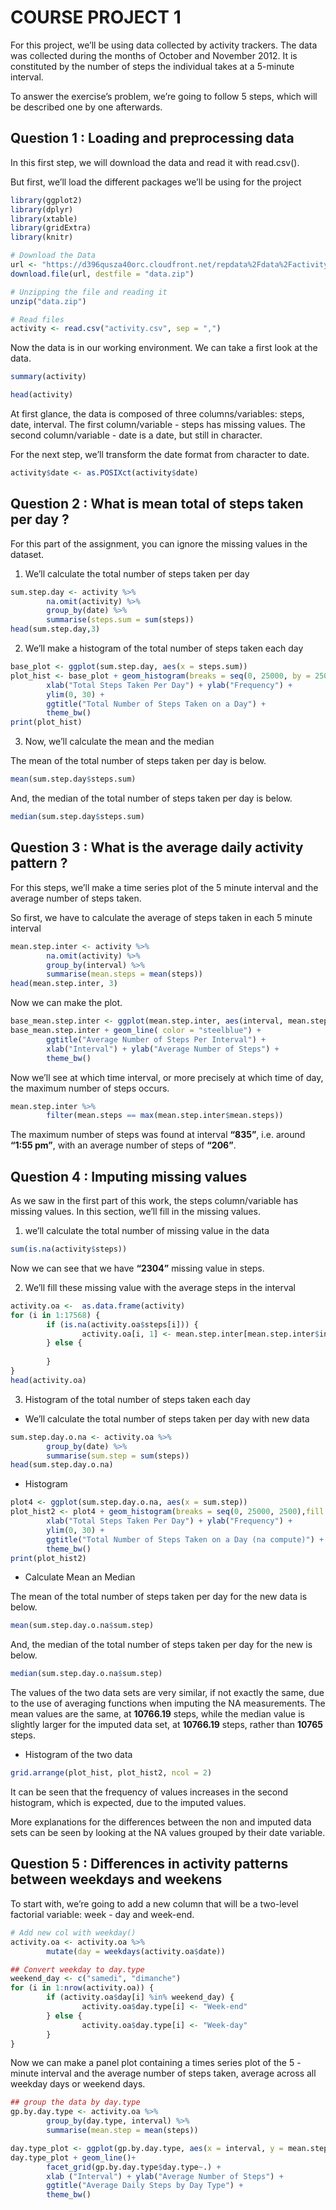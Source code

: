 # COURSE PROJECT 1

For this project, we'll be using data collected by activity trackers. The data was collected during the months of October and November 2012. It is constituted by the number of steps the individual takes at a 5-minute interval.

To answer the exercise's problem, we're going to follow 5 steps, which will be described one by one afterwards.

## Question 1 : Loading and preprocessing data

In this first step, we will download the data and read it with read.csv().

But first, we'll load the different packages we'll be using for the project

```{r load packages, warning=FALSE}
library(ggplot2)
library(dplyr)
library(xtable)
library(gridExtra)
library(knitr)
```

```{r download data}
# Download the Data
url <- "https://d396qusza40orc.cloudfront.net/repdata%2Fdata%2Factivity.zip"
download.file(url, destfile = "data.zip")

# Unzipping the file and reading it
unzip("data.zip")
```

```{r read}
# Read files
activity <- read.csv("activity.csv", sep = ",")
```

Now the data is in our working environment. We can take a first look at the data.

```{r summary}
summary(activity)
```

```{r head}
head(activity)
```

At first glance, the data is composed of three columns/variables: steps, date, interval. The first column/variable - steps has missing values. The second column/variable - date is a date, but still in character.

For the next step, we'll transform the date format from character to date.

```{r transform}
activity$date <- as.POSIXct(activity$date)
```

## Question 2 : What is mean total of steps taken per day ?

For this part of the assignment, you can ignore the missing values in the dataset.

1.  We'll calculate the total number of steps taken per day

```{r sum steps per day}
sum.step.day <- activity %>% 
        na.omit(activity) %>% 
        group_by(date) %>% 
        summarise(steps.sum = sum(steps))
head(sum.step.day,3)
```

2.  We'll make a histogram of the total number of steps taken each day

```{r histogram 1}
base_plot <- ggplot(sum.step.day, aes(x = steps.sum))
plot_hist <- base_plot + geom_histogram(breaks = seq(0, 25000, by = 2500),fill = "steelblue", col = "white") +
        xlab("Total Steps Taken Per Day") + ylab("Frequency") +
        ylim(0, 30) +
        ggtitle("Total Number of Steps Taken on a Day") +
        theme_bw()
print(plot_hist)

```

3.  Now, we'll calculate the mean and the median

The mean of the total number of steps taken per day is below.

```{r mean 1}
mean(sum.step.day$steps.sum)   
```

And, the median of the total number of steps taken per day is below.

```{r median 1}
median(sum.step.day$steps.sum)
```

## Question 3 : What is the average daily activity pattern ?

For this steps, we'll make a time series plot of the 5 minute interval and the average number of steps taken.

So first, we have to calculate the average of steps taken in each 5 minute interval

```{r average steps}
mean.step.inter <- activity %>% 
        na.omit(activity) %>% 
        group_by(interval) %>% 
        summarise(mean.steps = mean(steps))
head(mean.step.inter, 3)
```

Now we can make the plot.

```{r time serie plot}
base_mean.step.inter <- ggplot(mean.step.inter, aes(interval, mean.steps))
base_mean.step.inter + geom_line( color = "steelblue") +
        ggtitle("Average Number of Steps Per Interval") +
        xlab("Interval") + ylab("Average Number of Steps") +
        theme_bw()
```

Now we'll see at which time interval, or more precisely at which time of day, the maximum number of steps occurs.

```{r max number of steps}
mean.step.inter %>% 
        filter(mean.steps == max(mean.step.inter$mean.steps))
```

The maximum number of steps was found at interval **"835"**, i.e. around **"1:55 pm"**, with an average number of steps of **"206"**.

## Question 4 : Imputing missing values

As we saw in the first part of this work, the steps column/variable has missing values. In this section, we'll fill in the missing values.

1.  we'll calculate the total number of missing value in the data

```{r missing value}
sum(is.na(activity$steps))
```

Now we can see that we have **"2304"** missing value in steps.

2.  We'll fill these missing value with the average steps in the interval

```{r fill NA}
activity.oa <-  as.data.frame(activity)
for (i in 1:17568) {
        if (is.na(activity.oa$steps[i])) {
                activity.oa[i, 1] <- mean.step.inter[mean.step.inter$interval == activity.oa$interval[i], 2]   
        } else {
                
        }
}
head(activity.oa)
```

3.  Histogram of the total number of steps taken each day

-   We'll calculate the total number of steps taken per day with new data

```{r}
sum.step.day.o.na <- activity.oa %>% 
        group_by(date) %>% 
        summarise(sum.step = sum(steps))
head(sum.step.day.o.na)
```

-   Histogram

```{r Histogram 2}
plot4 <- ggplot(sum.step.day.o.na, aes(x = sum.step))
plot_hist2 <- plot4 + geom_histogram(breaks = seq(0, 25000, 2500),fill = "steelblue", col = "white") +
        xlab("Total Steps Taken Per Day") + ylab("Frequency") +
        ylim(0, 30) +
        ggtitle("Total Number of Steps Taken on a Day (na compute)") +
        theme_bw()
print(plot_hist2) 
```

-   Calculate Mean an Median

The mean of the total number of steps taken per day for the new data is below.

```{r mean.new}
mean(sum.step.day.o.na$sum.step)
```

And, the median of the total number of steps taken per day for the new is below.

```{r median.new}
median(sum.step.day.o.na$sum.step)
```

The values of the two data sets are very similar, if not exactly the same, due to the use of averaging functions when imputing the NA measurements. The mean values are the same, at **10766.19** steps, while the median value is slightly larger for the imputed data set, at **10766.19** steps, rather than **10765** steps.

-   Histogram of the two data

```{r Histogram vs}
grid.arrange(plot_hist, plot_hist2, ncol = 2)
```

It can be seen that the frequency of values increases in the second histogram, which is expected, due to the imputed values.

More explanations for the differences between the non and imputed data sets can be seen by looking at the NA values grouped by their date variable.

## Question 5 : Differences in activity patterns between weekdays and weekens

To start with, we're going to add a new column that will be a two-level factorial variable: week - day and week-end.

```{r add new col}
# Add new col with weekday()
activity.oa <- activity.oa %>% 
        mutate(day = weekdays(activity.oa$date))

## Convert weekday to day.type
weekend_day <- c("samedi", "dimanche")
for (i in 1:nrow(activity.oa)) {
        if (activity.oa$day[i] %in% weekend_day) {
                activity.oa$day.type[i] <- "Week-end"
        } else {
                activity.oa$day.type[i] <- "Week-day"        
        }
}
```

Now we can make a panel plot containing a times series plot of the 5 - minute interval and the average number of steps taken, average across all weekday days or weekend days.

```{r time series}
## group the data by day.type
gp.by.day.type <- activity.oa %>% 
        group_by(day.type, interval) %>% 
        summarise(mean.step = mean(steps))

day.type_plot <- ggplot(gp.by.day.type, aes(x = interval, y = mean.step)) 
day.type_plot + geom_line()+
        facet_grid(gp.by.day.type$day.type~.) +
        xlab ("Interval") + ylab("Average Number of Steps") +
        ggtitle("Average Daily Steps by Day Type") +
        theme_bw()
```
